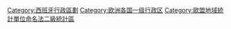 {{Commons category|Autonomous communities of Spain}}

[[Category:西班牙行政區劃|Category:西班牙行政區劃]]
[[Category:欧洲各国一级行政区|Category:欧洲各国一级行政区]]
[[Category:歐盟地域統計單位命名法二級統計區|Category:歐盟地域統計單位命名法二級統計區]]